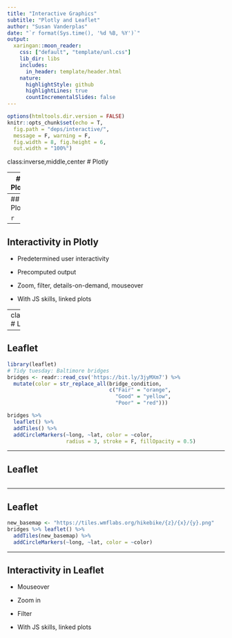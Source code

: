 ```yaml
---
title: "Interactive Graphics"
subtitle: "Plotly and Leaflet"
author: "Susan Vanderplas"
date: "`r format(Sys.time(), '%d %B, %Y')`"
output:
  xaringan::moon_reader:
    css: ["default", "template/unl.css"]
    lib_dir: libs
    includes:
      in_header: template/header.html
    nature:
      highlightStyle: github
      highlightLines: true
      countIncrementalSlides: false
---
```


```r
options(htmltools.dir.version = FALSE)
knitr::opts_chunk$set(echo = T, 
  fig.path = "deps/interactive/",
  message = F, warning = F, 
  fig.width = 8, fig.height = 6, 
  out.width = "100%")
```

class:inverse,middle,center
# Plotly

---
## Plotly

```r
library(palmerpenguins)
library(tidyverse)
library(plotly)

p <- penguins %>%
  ggplot(aes(x = species, y = body_mass_g)) + 
  geom_boxplot() + 
  coord_flip()
ggplotly(p)

```

---
## Plotly

```r
```

---

## Interactivity in Plotly

- Predetermined user interactivity

- Precomputed output

- Zoom, filter, details-on-demand, mouseover

- With JS skills, linked plots


---
class:inverse,middle,center
# Leaflet

---

## Leaflet

```r
library(leaflet)
# Tidy tuesday: Baltimore bridges
bridges <- readr::read_csv('https://bit.ly/3jyMXm7') %>% 
  mutate(color = str_replace_all(bridge_condition,
                                 c("Fair" = "orange", 
                                   "Good" = "yellow", 
                                   "Poor" = "red"))) 

bridges %>%
  leaflet() %>%
  addTiles() %>%
  addCircleMarkers(~long, ~lat, color = ~color, 
                   radius = 3, stroke = F, fillOpacity = 0.5)
```

---

## Leaflet


```r
```

---

## Leaflet

```r
new_basemap <- "https://tiles.wmflabs.org/hikebike/{z}/{x}/{y}.png"
bridges %>% leaflet() %>%
  addTiles(new_basemap) %>% 
  addCircleMarkers(~long, ~lat, color = ~color)
```


---

## Interactivity in Leaflet

- Mouseover

- Zoom in

- Filter

- With JS skills, linked plots
